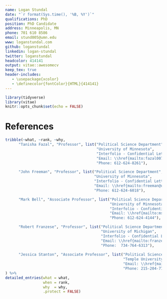 ```yaml
---
name: Logan Stundal
date: "`r format(Sys.time(), '%B, %Y')`"
qualifications: PhD
position: PhD Candidate
address: Minneapolis, MN
phone: 701 610 8586
email: stund005@umn.edu
www: loganstundal.com
github: loganstundal
linkedin: logan-stundal
twitter: loganstundal
headcolor: 414141
output: vitae::awesomecv
keep_tex: true
header-includes:
   - \usepackage{xcolor}
   - \definecolor{fontColor}{HTML}{414141}
---
```



<!---------------------------------------------------------------------------->
```r
library(tidyverse)
library(vitae)
knitr::opts_chunk$set(echo = FALSE)
```
<!---------------------------------------------------------------------------->

<!---------------------------------------------------------------------------->
# References
<!---------------------------------------------------------------------------->
```r

tribble(~what, ~rank, ~why,
      "Tanisha Fazal", "Professor", list("Political Science Department",
                                         "University of Minnesota",
                                         "Interfolio - Confidential Letter Email: \\href{mailto:send.Fazal.EF5F400216@interfolio.com}{send.Fazal.EF5F400216@interfolio.com}",
                                         "Email: \\href{mailto:fazal007@umn.edu}{fazal007@umn.edu}", 
                                         "Phone: 612-624-8261"),

      "John Freeman", "Professor", list("Political Science Department", 
                                        "University of Minnesota", 
                                        "Interfolio - Confidential Letter Email: \\href{mailto:send.Freeman.D4A9D45E9F@interfolio.com}{send.Freeman.D4A9D45E9F@interfolio.com}",
                                        "Email: \\href{mailto:freeman@umn.edu}{freeman@umn.edu}", 
                                        "Phone: 612-624-6018"),

      "Mark Bell", "Associate Professor", list("Political Science Department", 
                                               "University of Minnesota", 
                                               "Interfolio - Confidential Letter Email: \\href{mailto:send.Bell.6C0E4A9135@interfolio.com}{send.Bell.6C0E4A9135@interfolio.com}",
                                               "Email: \\href{mailto:msbell@umn.edu}{msbell@umn.edu}", 
                                               "Phone: 612-624-4144"),

      "Robert Franzese", "Professor", list("Political Science Department", 
                                           "University of Michigan", 
                                           "Interfolio - Confidential Letter Email: \\href{mailto:send.Franzese.DEC0B8B2FB@interfolio.com}{send.Franzese.DEC0B8B2FB@interfolio.com}",
                                           "Email: \\href{mailto:franzese@umich.edu}{franzese@umich.edu}",
                                           "Phone:  734-764-6313"),
      
      "Jessica Stanton", "Associate Professor", list("Political Science Department", 
                                                     "Temple University", 
                                                     "Email: \\href{mailto:jessica.stanton@temple.edu}{jessica.stanton@temple.edu}",
                                                     "Phone: 215-204-7796")
) %>%
detailed_entries(what = what,
                 when = rank,
                 why  = why,
                 .protect = FALSE)

```
<!---------------------------------------------------------------------------->
